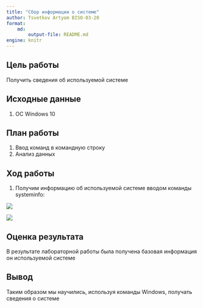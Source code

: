 ```yaml
---
title: "Сбор информации о системе"
author: Tsvetkov Artyom BISO-03-20
format:
    md:
        output-file: README.md
engine: knitr
---
```


## Цель работы
Получить сведения об используемой системе

## Исходные данные 
1. OC Windows 10

## План работы
1. Ввод команд в командную строку
2. Анализ данных

## Ход работы
1. Получим информацию об используемой системе вводом команды systeminfo:

![](./1.jpg)

![](./2.jpg)

## Оценка результата
В результате лабораторной работы была получена базовая информация он используемой системе

## Вывод
Таким образом мы научились, используя команды Windows, получать сведения о системе
